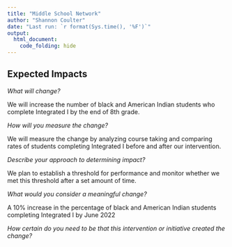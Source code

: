 ```yaml
---
title: "Middle School Network"
author: "Shannon Coulter"
date: "Last run: `r format(Sys.time(), '%F')`"
output:
  html_document:
    code_folding: hide
---
```


## Expected Impacts

*What will change?*

We will increase the number of black and American Indian students who complete Integrated I by the end of 8th grade.

*How will you measure the change?*

We will measure the change by analyzing course taking and comparing rates of students completing Integrated I before and after our intervention.

*Describe your approach to determining impact?*

We plan to establish a threshold for performance and monitor whether we met this threshold after a set amount of time.

*What would you consider a meaningful change?*

A 10% increase in the percentage of black and American Indian students completing Integrated I by June 2022

*How certain do you need to be that this intervention or initiative created the change?*

